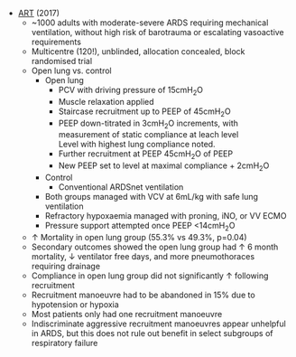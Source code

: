 * [ART](https://jamanetwork.com/journals/jama/fullarticle/2654894) (2017)
	* ~1000 adults with moderate-severe ARDS requiring mechanical ventilation, without high risk of barotrauma or escalating vasoactive requirements
	* Multicentre (120!), unblinded, allocation concealed, block randomised trial
	* Open lung vs. control
		* Open lung
			* PCV with driving pressure of 15cmH~2~O
			* Muscle relaxation applied
			* Staircase recruitment up to PEEP of 45cmH~2~O
			* PEEP down-titrated in 3cmH~2~O increments, with measurement of static compliance at leach level\
			Level with highest lung compliance noted.
			* Further recruitment at PEEP 45cmH~2~O of PEEP
			* New PEEP set to level at maximal compliance + 2cmH~2~O
		* Control
			* Conventional ARDSnet ventilation
		* Both groups managed with VCV at 6mL/kg with safe lung ventilation
		* Refractory hypoxaemia managed with proning, iNO, or VV ECMO
		* Pressure support attempted once PEEP <14cmH~2~O
	* ↑ Mortality in open lung group (55.3% vs 49.3%, p=0.04)
	* Secondary outcomes showed the open lung group had ↑ 6 month mortality, ↓ ventilator free days, and more pneumothoraces requiring drainage
	* Compliance in open lung group did not significantly ↑ following recruitment
	* Recruitment manoeuvre had to be abandoned in 15% due to hypotension or hypoxia
	* Most patients only had one recruitment manoeuvre
	* Indiscriminate aggressive recruitment manoeuvres appear unhelpful in ARDS, but this does not rule out benefit in select subgroups of respiratory failure